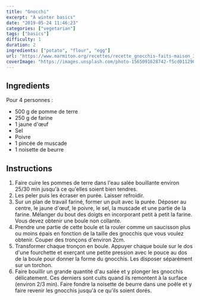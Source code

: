 ```yaml
---
title: "Gnocchi"
excerpt: "A winter basics"
date: "2019-05-24 11:46:23"
categories: ["vegetarian"]
tags: ["basics"]
difficulty: 1
duration: 2
ingredients: ["potato", "flour", "egg"]
url: "https://www.marmiton.org/recettes/recette_gnocchis-faits-maison_309952.aspx"
coverImage: "https://images.unsplash.com/photo-1565091628742-f5cd011290a6?ixid=MXwxMjA3fDB8MHxwaG90by1wYWdlfHx8fGVufDB8fHw%3D&ixlib=rb-1.2.1&auto=format&fit=crop&w=700&q=72"
---
```


## Ingredients

Pour 4 personnes :

- 500 g de pomme de terre
- 250 g de farine
- 1 jaune d'œuf
- Sel
- Poivre
- 1 pincée de muscade
- 1 noisette de beurre

## Instructions

1. Faire cuire les pommes de terre dans l'eau salée bouillante environ 25/30 min jusqu'à ce qu'elles soient bien tendres.
2. Les peler puis les écraser en purée. Laisser refroidir.
3. Sur un plan de travail fariné, former un puit avec la purée. Déposer au centre, le jaune d'œuf, le poivre, le sel, la muscade et une partie de la farine. Mélanger du bout des doigts en incorporant petit à petit la farine. Vous devez obtenir une boule non collante.
4. Prendre une partie de cette boule et la rouler comme un saucisson plus ou moins épais en fonction de la taille des gnocchis que vous voulez obtenir. Couper des tronçons d'environ 2cm.
5. Transformer chaque tronçon en boule. Appuyer chaque boule sur le dos d'une fourchette et exerçant une petite pression avec le pouce au dos de la boule pour donner la forme du gnocchis. Les disposer séparément sur un torchon.
6. Faire bouillir un grande quantité d'au salée et y plonger les gnocchis délicatement. Ces derniers sont cuits quand ils remontent à la surface (environ 2/3 min).
   Faire fondre la noisette de beurre dans une poêle et y faire revenir les gnocchis jusqu'à ce qu'ils soient dorés.
